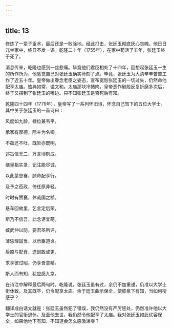```yaml
---
---
---
```

title: 13
---



修炼了一辈子臣术，最后还是一败涂地。经此打击，张廷玉彻底灰心丧魄。他日日兀坐家中，终日不发一语。乾隆二十年（1755年），在家中苟活了五年，张廷玉终于死了。

消息传来，乾隆也感到一丝悲痛。毕竟他们君臣相处了十四年，回想起张廷玉一生的所作所为，他感觉自己对张廷玉确实苛刻了点。毕竟，张廷玉为大清辛辛苦苦工作了近五十年。皇帝做出眷念老臣之姿态，宣布宽恕张廷玉的一切过失，仍然命他配享太庙。恤典如常，谥文和。太庙那块冷猪肉，皇帝恶作剧般反复折磨多次后，终于又摆到了张廷玉的嘴边。只不知张廷玉是否死后有知。

乾隆四十四年（1779年），皇帝写了一系列怀旧诗，怀念自己驾下的五位大学士。其中关于张廷玉的一首诗曰：





风度如九龄，禄位兼韦平，

承家有厚德，际主为名卿。

不茹还不吐，既哲亦既明，

述旨信无二，万言顷刻成。

缮皇祖实录，记注能尽诚，

以此蒙恩眷，顾命配享行。

及予之莅政，倚任原非轻，

时时有赞襄，休哉国之桢。

悬车回故里，乞言定后荣，

斯乃不信吾，此念讵宜萌。

臧武仲以防，要君圣所评，

薄惩理固当，以示臣道贞。

后原与配食，遗训敢或更，

求享彼过昭，仍享吾意精。

斯人而有知，犹应感九京。





在诗注中解释最后两句时，乾隆说，张廷玉虽有过，余仍不加重谴，仍准以大学士衔休致。及其既卒，仍令配享太庙。余于廷玉曲示保全，使彼泉下有知，当如何衔感乎？

翻译成白话文就是：张廷玉虽然犯了错误，我仍然没有严厉惩处，仍然准许他以大学士的官衔退休。及至他去世，我仍然令他配享了太庙。我对张廷玉如此优容保全，如果他地下有知，不知道会怎么感激涕零？
